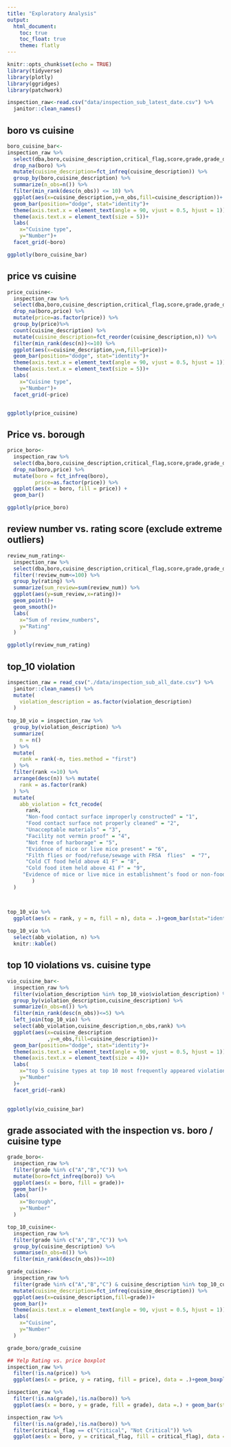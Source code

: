```yaml
---
title: "Exploratory Analysis"
output: 
  html_document:
    toc: true
    toc_float: true
    theme: flatly
---
```

```r
knitr::opts_chunk$set(echo = TRUE)
library(tidyverse)
library(plotly)
library(ggridges)
library(patchwork)
```


```r
inspection_raw<-read.csv("data/inspection_sub_latest_date.csv") %>% 
  janitor::clean_names()
```

## boro vs cuisine
```r
boro_cuisine_bar<-
inspection_raw %>% 
  select(dba,boro,cuisine_description,critical_flag,score,grade,grade_date,inspection_type,latitude,longitude,rating,review_num,price) %>%
  drop_na(boro) %>% 
  mutate(cuisine_description=fct_infreq(cuisine_description)) %>% 
  group_by(boro,cuisine_description) %>%
  summarize(n_obs=n()) %>% 
  filter(min_rank(desc(n_obs)) <= 10) %>%
  ggplot(aes(x=cuisine_description,y=n_obs,fill=cuisine_description))+
  geom_bar(position="dodge", stat="identity")+
  theme(axis.text.x = element_text(angle = 90, vjust = 0.5, hjust = 1))+
  theme(axis.text.x = element_text(size = 5))+
  labs(
    x="Cuisine type",
    y="Number")+
  facet_grid(~boro)

ggplotly(boro_cuisine_bar)
```
## price vs cuisine

```r
price_cuisine<-
  inspection_raw %>% 
  select(dba,boro,cuisine_description,critical_flag,score,grade,grade_date,inspection_type,latitude,longitude,rating,review_num,price) %>%
  drop_na(boro,price) %>% 
  mutate(price=as.factor(price)) %>% 
  group_by(price)%>%
  count(cuisine_description) %>%
  mutate(cuisine_description=fct_reorder(cuisine_description,n)) %>%
  filter(min_rank(desc(n))<=10) %>%
  ggplot(aes(x=cuisine_description,y=n,fill=price))+
  geom_bar(position="dodge", stat="identity")+
  theme(axis.text.x = element_text(angle = 90, vjust = 0.5, hjust = 1))+
  theme(axis.text.x = element_text(size = 5))+
  labs(
    x="Cuisine type",
    y="Number")+
  facet_grid(~price)


ggplotly(price_cuisine)

```

## Price vs. borough
```r
price_boro<-
  inspection_raw %>% 
  select(dba,boro,cuisine_description,critical_flag,score,grade,grade_date,inspection_type,latitude,longitude,rating,review_num,price) %>%
  drop_na(boro,price) %>%
  mutate(boro = fct_infreq(boro),
         price=as.factor(price)) %>%
  ggplot(aes(x = boro, fill = price)) + 
  geom_bar()

ggplotly(price_boro)
```

## review number vs. rating score (exclude extreme outliers)
```r
review_num_rating<-
  inspection_raw %>% 
  select(dba,boro,cuisine_description,critical_flag,score,grade,grade_date,inspection_type,latitude,longitude,rating,review_num,price) %>% drop_na(boro,price,rating) %>%
  filter(!review_num<=100) %>%
  group_by(rating) %>%
  summarize(sum_review=sum(review_num)) %>% 
  ggplot(aes(y=sum_review,x=rating))+
  geom_point()+
  geom_smooth()+
  labs(
    x="Sum of review_numbers",
    y="Rating"
  )

ggplotly(review_num_rating)
```

## top_10 violation
```r
inspection_raw = read_csv("./data/inspection_sub_all_date.csv") %>%
  janitor::clean_names() %>%
  mutate(
    violation_description = as.factor(violation_description)
  ) 
  
top_10_vio = inspection_raw %>% 
  group_by(violation_description) %>%
  summarize(
    n = n()
  ) %>%
  mutate(
    rank = rank(-n, ties.method = "first")
  ) %>% 
  filter(rank <=10) %>%
  arrange(desc(n)) %>% mutate(
    rank = as.factor(rank)
  ) %>%
  mutate(
    abb_violation = fct_recode(
      rank,
      "Non-food contact surface improperly constructed" = "1",
      "Food contact surface not properly cleaned" = "2",
      "Unacceptable materials" = "3",
      "Facility not vermin proof" = "4", 
      "Not free of harborage" = "5",
      "Evidence of mice or live mice present" = "6",
      "Filth flies or food/refuse/sewage with FRSA  flies"  = "7",
      "Cold CT food held above 41 F" = "8",
      "Cold food item held above 41 F" = "9",
     "Evidence of mice or live mice in establishment’s food or non-food areas" = "10"
        )
  )



top_10_vio %>%
  ggplot(aes(x = rank, y = n, fill = n), data = .)+geom_bar(stat="identity")+labs(x = "violation type", y = "frequency", caption = "Exact violation type and associated frquency is shown in the following table")
  
top_10_vio %>% 
  select(abb_violation, n) %>%
  knitr::kable()
```
## top 10 violations vs. cuisine type
```r

vio_cuisine_bar<-
  inspection_raw %>% 
  filter(violation_description %in% top_10_vio$violation_description) %>%
  group_by(violation_description,cuisine_description) %>% 
  summarize(n_obs=n()) %>% 
  filter(min_rank(desc(n_obs))<=5) %>%
  left_join(top_10_vio) %>% 
  select(abb_violation,cuisine_description,n_obs,rank) %>% 
  ggplot(aes(x=cuisine_description
             ,y=n_obs,fill=cuisine_description))+
  geom_bar(position="dodge", stat="identity")+
  theme(axis.text.x = element_text(angle = 90, vjust = 0.5, hjust = 1))+
  theme(axis.text.x = element_text(size = 4))+
  labs(
    x="top 5 cuisine types at top 10 most frequently appeared violation",
    y="Number"
  )+
  facet_grid(~rank)
  

ggplotly(vio_cuisine_bar)
```

## grade associated with the inspection vs. boro / cuisine type
```r
grade_boro<-
  inspection_raw %>% 
  filter(grade %in% c("A","B","C")) %>%
  mutate(boro=fct_infreq(boro)) %>% 
  ggplot(aes(x = boro, fill = grade))+
  geom_bar()+
  labs(
    x="Borough",
    y="Number"
  )

top_10_cuisine<-
  inspection_raw %>% 
  filter(grade %in% c("A","B","C")) %>%
  group_by(cuisine_description) %>% 
  summarise(n_obs=n()) %>% 
  filter(min_rank(desc(n_obs))<=10) 

grade_cuisine<-
  inspection_raw %>% 
  filter(grade %in% c("A","B","C") & cuisine_description %in% top_10_cuisine$cuisine_description) %>% 
  mutate(cuisine_description=fct_infreq(cuisine_description)) %>% 
  ggplot(aes(x=cuisine_description,fill=grade))+
  geom_bar()+
  theme(axis.text.x = element_text(angle = 90, vjust = 0.5, hjust = 1))+
  labs(
    x="Cuisine",
    y="Number"
  )

grade_boro/grade_cuisine
```

```r
## Yelp Rating vs. price boxplot 
inspection_raw %>% 
  filter(!is.na(price)) %>%
  ggplot(aes(x = price, y = rating, fill = price), data = .)+geom_boxplot()+labs(title = "Yelp Rating vs. Price")
```

```r
inspection_raw %>%
  filter(!is.na(grade),!is.na(boro)) %>%
  ggplot(aes(x = boro, y = grade, fill = grade), data =.) + geom_bar(stat = "identity", position="stack") + labs(title = "Inspection grade by Boroughs")
```

```r
inspection_raw %>%
  filter(!is.na(grade),!is.na(boro)) %>%
  filter(critical_flag == c("Critical", "Not Critical")) %>%
  ggplot(aes(x = boro, y = critical_flag, fill = critical_flag), data =.) + geom_bar(stat = "identity", position="stack") + labs(title = "Percent with critical flag by boroughs")
```

